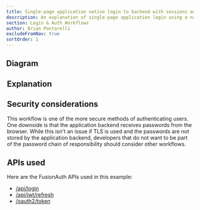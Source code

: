 ```yaml
---
title: Single-page application native login to backend with sessions and refresh tokens
description: An explanation of single-page application login using a native login form that submits to the application backend with server-side sessions plus refresh tokens in cookies
section: Login & Auth Workflows
author: Brian Pontarelli
excludeFromNav: true
sortOrder: 1
---
```


<Intro/>

## Diagram

<Legend/>

<Diagram/>

## Explanation

<OrderedList>
  <Step1/>
  <Step2/>
  <Step3/>
  <Step4/>
  <Step5/>
  <Step6/>
  <Step7/>
  <Step8/>
  <Step9/>
  <Step10/>
  <Step11/>
  <Step12/>
  <Step13/>
  <Step14/>
  <Step15/>
  <Step16/>
  <Step17/>
  <Step18/>
</OrderedList>

## Security considerations

This workflow is one of the more secure methods of authenticating users. One downside is that the application backend receives passwords from the browser. While this isn't an issue if TLS is used and the passwords are not stored by the application backend, developers that do not want to be part of the password chain of responsibility should consider other workflows.

## APIs used

Here are the FusionAuth APIs used in this example:

* [/api/login](/docs/v1/tech/apis/login#authenticate-a-user)
* [/api/jwt/refresh](/docs/v1/tech/apis/jwt#refresh-a-jwt)
* [/oauth2/token](/docs/v1/tech/oauth/endpoints#refresh-token-grant-request)
